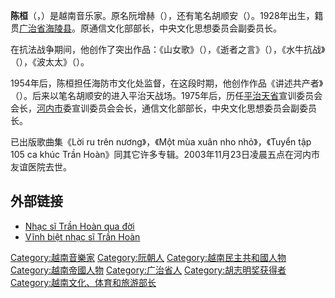 {{copyedit|time=2015-01-20T15:30:28+00:00}}
{{unreferenced|time=2015-01-20T15:30:28+00:00}}
'''陈桓'''（{{lang-vi|Trần Hoàn}}，{{bd|1928年|12月27日|2003年|11月23日}}）是越南音乐家。原名阮增赫（{{lang|vi|Nguyễn Tăng Hích}}），还有笔名胡顺安（{{lang|vi|Hồ Thuận An}}）。1928年出生，籍贯[[广治省|广治省]][[海陵县_(越南)|海陵县]]。原通信文化部部长，中央文化思想委员会副委员长。

在抗法战争期间，他创作了突出作品：《山女歌》（{{lang|vi|Sơn nữ ca}}），《逝者之言》（{{lang|vi|Lời người ra đi}}），《水牛抗战》（{{lang|vi|Con trâu kháng chiến}}），《波太太》（{{lang|vi|Bà Ba}}）。

1954年后，陈桓担任海防市文化处监督，在这段时期，他创作作品《讲述共产者》（{{lang|vi|Kể chuyện người cộng sản}}）。后来以笔名胡顺安的进入平治天战场。1975年后，历任[[平治天省|平治天省]]宣训委员会会长，[[河内市|河内市]]委宣训委员会会长，通信文化部部长，中央文化思想委员会副委员长。

已出版歌曲集《Lời ru trên nương》，《Một mùa xuân nho nhỏ》，《Tuyển tập 105 ca khúc Trần Hoàn》同其它许多专辑。2003年11月23日凌晨五点在河内市友谊医院去世。
== 外部链接 ==
*[http://vietbao.vn/Van-hoa/Nhac-si-Tran-Hoan-qua-doi/10841623/181/ Nhạc sĩ Trần Hoàn qua đời] {{Wayback|url=http://vietbao.vn/Van-hoa/Nhac-si-Tran-Hoan-qua-doi/10841623/181/ |date=20150120172251 }}
*[http://vietbao.vn/Giai-tri/Vinh-biet-nhac-si-Tran-Hoan/40010889/50/ Vĩnh biệt nhạc sĩ Trần Hoàn] {{Wayback|url=http://vietbao.vn/Giai-tri/Vinh-biet-nhac-si-Tran-Hoan/40010889/50/ |date=20150120172930 }}

[[Category:越南音樂家|Category:越南音樂家]]
[[Category:阮朝人|Category:阮朝人]]
[[Category:越南民主共和國人物|Category:越南民主共和國人物]]
[[Category:越南帝國人物|Category:越南帝國人物]]
[[Category:广治省人|Category:广治省人]]
[[Category:胡志明奖获得者|Category:胡志明奖获得者]]
[[Category:越南文化、体育和旅游部长|Category:越南文化、体育和旅游部长]]